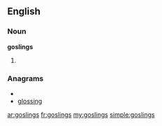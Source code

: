 ==English==

===Noun===
'''goslings'''

# {{plural of|[[gosling]]}}

===Anagrams===
* {{alphagram|ggilnoss}}
* [[glossing#English|glossing]]

[[ar:goslings]]
[[fr:goslings]]
[[my:goslings]]
[[simple:goslings]]